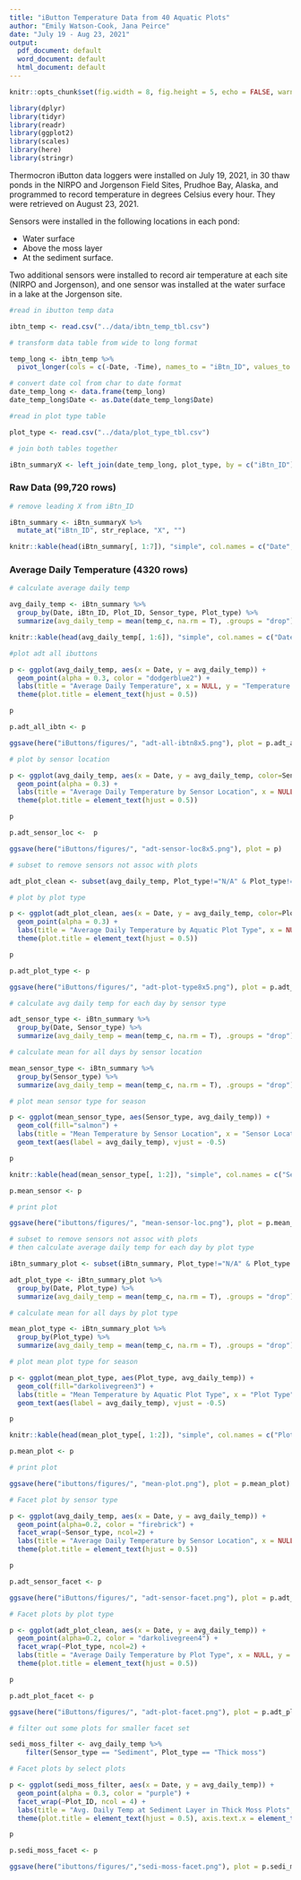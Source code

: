 ```yaml
---
title: "iButton Temperature Data from 40 Aquatic Plots"
author: "Emily Watson-Cook, Jana Peirce"
date: "July 19 - Aug 23, 2021"
output:
  pdf_document: default
  word_document: default
  html_document: default
---
```

```r
knitr::opts_chunk$set(fig.width = 8, fig.height = 5, echo = FALSE, warning = FALSE, message = FALSE)
```

```r
library(dplyr)
library(tidyr)
library(readr)
library(ggplot2)
library(scales)
library(here)
library(stringr)
```
Thermocron iButton data loggers were installed on July 19, 2021, in 30 thaw ponds in the NIRPO and Jorgenson Field Sites, Prudhoe Bay, Alaska, and programmed to record temperature in degrees Celsius every hour. They were retrieved on August 23, 2021.

Sensors were installed in the following locations in each pond:

* Water surface
* Above the moss layer
* At the sediment surface. 

Two additional sensors were installed to record air temperature at each site (NIRPO and Jorgenson), and one sensor was installed at the water surface in a lake at the Jorgenson site.


```r
#read in ibutton temp data

ibtn_temp <- read.csv("../data/ibtn_temp_tbl.csv")
```


```r
# transform data table from wide to long format

temp_long <- ibtn_temp %>% 
  pivot_longer(cols = c(-Date, -Time), names_to = "iBtn_ID", values_to = "temp_c") 
```

```r
# convert date col from char to date format
date_temp_long <- data.frame(temp_long)
date_temp_long$Date <- as.Date(date_temp_long$Date)
```


```r
#read in plot type table

plot_type <- read.csv("../data/plot_type_tbl.csv")
```

```r
# join both tables together

iBtn_summaryX <- left_join(date_temp_long, plot_type, by = c("iBtn_ID")) 
```

### Raw Data (99,720 rows)

```r
# remove leading X from iBtn_ID

iBtn_summary <- iBtn_summaryX %>% 
  mutate_at("iBtn_ID", str_replace, "X", "")

knitr::kable(head(iBtn_summary[, 1:7]), "simple", col.names = c("Date","Time","iBtn ID","Temp (\u00B0C)","Plot ID","Sensor Type","Plot Type"))
```

### Average Daily Temperature (4320 rows)

```r
# calculate average daily temp

avg_daily_temp <- iBtn_summary %>%
  group_by(Date, iBtn_ID, Plot_ID, Sensor_type, Plot_type) %>% 
  summarize(avg_daily_temp = mean(temp_c, na.rm = T), .groups = "drop")

knitr::kable(head(avg_daily_temp[, 1:6]), "simple", col.names = c("Date","iBtn ID","Plot ID","Sensor Type","Plot Type","Avg Daily Temp (\u00B0C)"))
```

```r
#plot adt all ibuttons

p <- ggplot(avg_daily_temp, aes(x = Date, y = avg_daily_temp)) +
  geom_point(alpha = 0.3, color = "dodgerblue2") +
  labs(title = "Average Daily Temperature", x = NULL, y = "Temperature (\u00B0C)") +
  theme(plot.title = element_text(hjust = 0.5))

p

p.adt_all_ibtn <- p
```

```r
ggsave(here("iButtons/figures/", "adt-all-ibtn8x5.png"), plot = p.adt_all_ibtn)
```

```r
# plot by sensor location

p <- ggplot(avg_daily_temp, aes(x = Date, y = avg_daily_temp, color=Sensor_type)) +
  geom_point(alpha = 0.3) +
  labs(title = "Average Daily Temperature by Sensor Location", x = NULL, y = "Temperature (\u00B0C)", color = "Sensor Type")  +
  theme(plot.title = element_text(hjust = 0.5))

p

p.adt_sensor_loc <-  p
```

```r
ggsave(here("iButtons/figures/", "adt-sensor-loc8x5.png"), plot = p)
```

```r
# subset to remove sensors not assoc with plots

adt_plot_clean <- subset(avg_daily_temp, Plot_type!="N/A" & Plot_type!="Lake")
```

```r
# plot by plot type

p <- ggplot(adt_plot_clean, aes(x = Date, y = avg_daily_temp, color=Plot_type)) +
  geom_point(alpha = 0.3) +
  labs(title = "Average Daily Temperature by Aquatic Plot Type", x = NULL, y = "Temperature (\u00B0C)", color = "Plot Type")  +
  theme(plot.title = element_text(hjust = 0.5))

p

p.adt_plot_type <- p
```

```r
ggsave(here("iButtons/figures/", "adt-plot-type8x5.png"), plot = p.adt_plot_type)
```
```r
# calculate avg daily temp for each day by sensor type

adt_sensor_type <- iBtn_summary %>% 
  group_by(Date, Sensor_type) %>% 
  summarize(avg_daily_temp = mean(temp_c, na.rm = T), .groups = "drop")
```

```r
# calculate mean for all days by sensor location

mean_sensor_type <- iBtn_summary %>% 
  group_by(Sensor_type) %>% 
  summarize(avg_daily_temp = mean(temp_c, na.rm = T), .groups = "drop") %>% mutate(across(where(is.numeric), ~ round(., 1)))
```

```r
# plot mean sensor type for season

p <- ggplot(mean_sensor_type, aes(Sensor_type, avg_daily_temp)) +
  geom_col(fill="salmon") +
  labs(title = "Mean Temperature by Sensor Location", x = "Sensor Location", y = "Mean Temp (\u00B0C)") + theme(panel.background = element_blank(), plot.title = element_text(hjust = 0.5)) +
  geom_text(aes(label = avg_daily_temp), vjust = -0.5)

p

knitr::kable(head(mean_sensor_type[, 1:2]), "simple", col.names = c("Sensor Type", "Mean Temp (\u00B0C)"))

p.mean_sensor <- p
```

```r
# print plot

ggsave(here("ibuttons/figures/", "mean-sensor-loc.png"), plot = p.mean_sensor)
```

```r
# subset to remove sensors not assoc with plots
# then calculate average daily temp for each day by plot type

iBtn_summary_plot <- subset(iBtn_summary, Plot_type!="N/A" & Plot_type!="Lake")

adt_plot_type <- iBtn_summary_plot %>% 
  group_by(Date, Plot_type) %>% 
  summarize(avg_daily_temp = mean(temp_c, na.rm = T), .groups = "drop")
```

```r
# calculate mean for all days by plot type

mean_plot_type <- iBtn_summary_plot %>% 
  group_by(Plot_type) %>% 
  summarize(avg_daily_temp = mean(temp_c, na.rm = T), .groups = "drop") %>% mutate(across(where(is.numeric), ~ round(., 1)))
```

```r
# plot mean plot type for season

p <- ggplot(mean_plot_type, aes(Plot_type, avg_daily_temp)) +
  geom_col(fill="darkolivegreen3") +
  labs(title = "Mean Temperature by Aquatic Plot Type", x = "Plot Type", y = "Mean Temp (\u00B0C)") + theme(panel.background = element_blank(), plot.title = element_text(hjust = 0.5)) +
  geom_text(aes(label = avg_daily_temp), vjust = -0.5)

p

knitr::kable(head(mean_plot_type[, 1:2]), "simple", col.names = c("Plot Type", "Mean Temp (\u00B0C)"))

p.mean_plot <- p
```

```r
# print plot

ggsave(here("ibuttons/figures/", "mean-plot.png"), plot = p.mean_plot)
```

```r
# Facet plot by sensor type

p <- ggplot(avg_daily_temp, aes(x = Date, y = avg_daily_temp)) +
  geom_point(alpha=0.2, color = "firebrick") +
  facet_wrap(~Sensor_type, ncol=2) +
  labs(title = "Average Daily Temperature by Sensor Location", x = NULL, y = "Temp (\u00B0C)")  +
  theme(plot.title = element_text(hjust = 0.5))

p

p.adt_sensor_facet <- p
```

```r
ggsave(here("iButtons/figures/", "adt-sensor-facet.png"), plot = p.adt_sensor_facet)
```


```r
# Facet plots by plot type

p <- ggplot(adt_plot_clean, aes(x = Date, y = avg_daily_temp)) +
  geom_point(alpha=0.2, color = "darkolivegreen4") +
  facet_wrap(~Plot_type, ncol=2) +
  labs(title = "Average Daily Temperature by Plot Type", x = NULL, y = "Temp (\u00B0C)") +
  theme(plot.title = element_text(hjust = 0.5))

p

p.adt_plot_facet <- p
```

```r
ggsave(here("iButtons/figures/", "adt-plot-facet.png"), plot = p.adt_plot_facet)
```

```r
# filter out some plots for smaller facet set

sedi_moss_filter <- avg_daily_temp %>% 
    filter(Sensor_type == "Sediment", Plot_type == "Thick moss")
```

```r
# Facet plots by select plots

p <- ggplot(sedi_moss_filter, aes(x = Date, y = avg_daily_temp)) +
  geom_point(alpha = 0.3, color = "purple") +
  facet_wrap(~Plot_ID, ncol = 4) + 
  labs(title = "Avg. Daily Temp at Sediment Layer in Thick Moss Plots", x = NULL, y = "Temperature (\u00B0C)") +
  theme(plot.title = element_text(hjust = 0.5), axis.text.x = element_text(angle=45, hjust = 1))

p

p.sedi_moss_facet <- p
```

```r
ggsave(here("ibuttons/figures/","sedi-moss-facet.png"), plot = p.sedi_moss_facet, width = 8, height = 5, units = "in")
```

